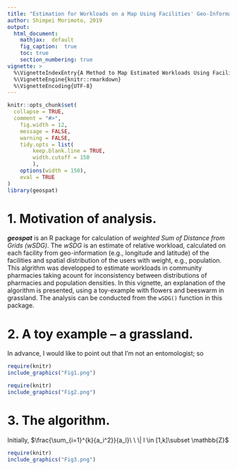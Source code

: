 ```yaml
---
title: "Estimation for Workloads on a Map Using Facilities' Geo-Information and Grid Population."
author: Shimpei Morimoto, 2019
output: 
  html_document:
    mathjax:  default
    fig_caption:  true
    toc: true
    section_numbering: true
vignette: >
  %\VignetteIndexEntry{A Method to Map Estimated Workloads Using Facilities' Geo-Information and Grid Population.}
  %\VignetteEngine{knitr::rmarkdown}
  %\VignetteEncoding{UTF-8}
---
```


```r
knitr::opts_chunk$set(
  collapse = TRUE,
  comment = "#>",
	fig.width = 12, 
	message = FALSE,
	warning = FALSE,
	tidy.opts = list(
		keep.blank.line = TRUE,
		width.cutoff = 150
		),
	options(width = 150),
	eval = TRUE
)
library(geospat)
```

# 1. Motivation of analysis.
__*geospat*__ is an R package for calculation of *weighted Sum of Distance from Grids (wSDG)*. The *wSDG* is an estimate of relative workload, calculated on each facility from geo-information (e.g., longitude and latitude) of the facilities and spatial distribution of the users with weight, e.g., population. This algrithm was developped to estimate workloads in community pharmacies taking acount for inconsistency between distributions of pharmacies and population densities. In this vignette, an explanation of the algorithm is presented, using a toy-example with flowers and beeswarm in grassland. The analysis can be conducted from the `wSDG()` function in this package.

# 2. A toy example -- a grassland.
In advance, I would like to point out that I'm not an entomologist; so 


```r
require(knitr)
include_graphics("Fig1.png")
```
```r
require(knitr)
include_graphics("Fig2.png")
```

# 3. The algorithm.
Initially, 
$\frac{\sum_{i=1}^{k}{a_i^2}}{a_l}\ \ \| l \in [1,k]\subset \mathbb{Z}$

```r
require(knitr)
include_graphics("Fig3.png")
```

